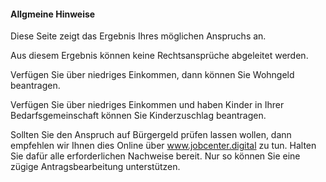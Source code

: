 #### Allgmeine Hinweise

Diese Seite zeigt das Ergebnis Ihres möglichen Anspruchs an.

Aus diesem Ergebnis können keine Rechtsansprüche abgeleitet werden.

Verfügen Sie über niedriges Einkommen, dann können Sie Wohngeld beantragen.

Verfügen Sie über niedriges Einkommen und haben Kinder in Ihrer Bedarfsgemeinschaft können Sie Kinderzuschlag beantragen.

Sollten Sie den Anspruch auf Bürgergeld prüfen lassen wollen, dann empfehlen wir Ihnen dies Online über www.jobcenter.digital zu tun. Halten Sie dafür alle erforderlichen Nachweise bereit. Nur so können Sie eine zügige Antragsbearbeitung unterstützen.
